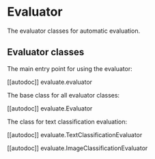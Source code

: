 # Evaluator

The evaluator classes for automatic evaluation.

## Evaluator classes

The main entry point for using the evaluator:

[[autodoc]] evaluate.evaluator

The base class for all evaluator classes:

[[autodoc]] evaluate.Evaluator

The class for text classification evaluation:

[[autodoc]] evaluate.TextClassificationEvaluator

[[autodoc]] evaluate.ImageClassificationEvaluator
